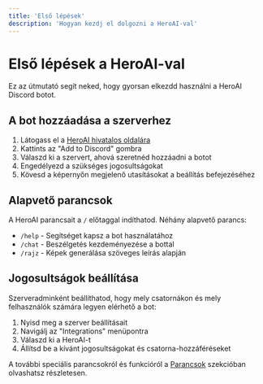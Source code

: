 ```yaml
---
title: 'Első lépések'
description: 'Hogyan kezdj el dolgozni a HeroAI-val'
---
```


# Első lépések a HeroAI-val

Ez az útmutató segít neked, hogy gyorsan elkezdd használni a HeroAI Discord botot.

## A bot hozzáadása a szerverhez

1. Látogass el a [HeroAI hivatalos oldalára](https://heroai.example.com)
2. Kattints az "Add to Discord" gombra
3. Válaszd ki a szervert, ahová szeretnéd hozzáadni a botot
4. Engedélyezd a szükséges jogosultságokat
5. Kövesd a képernyőn megjelenő utasításokat a beállítás befejezéséhez

## Alapvető parancsok

A HeroAI parancsait a `/` előtaggal indíthatod. Néhány alapvető parancs:

- `/help` - Segítséget kapsz a bot használatához
- `/chat` - Beszélgetés kezdeményezése a bottal
- `/rajz` - Képek generálása szöveges leírás alapján

## Jogosultságok beállítása

Szerveradminként beállíthatod, hogy mely csatornákon és mely felhasználók számára legyen elérhető a bot:

1. Nyisd meg a szerver beállításait
2. Navigálj az "Integrations" menüpontra
3. Válaszd ki a HeroAI-t
4. Állítsd be a kívánt jogosultságokat és csatorna-hozzáféréseket

A további speciális parancsokról és funkcióról a [Parancsok](/parancsok/chat) szekcióban olvashatsz részletesen. 